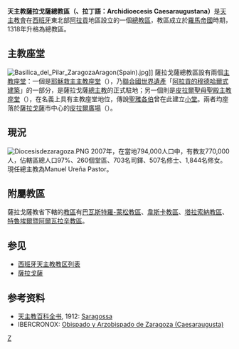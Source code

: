{{Infobox diocese
|name = 薩拉戈薩
|jurisdiction = 總教區
|latin = Archidioecesis Caesaraugustana
|local = {{lang|es|Archidiócesis de Zaragoza}}
|border = catholic
|image =  La Seo del Salvador.jpg
|image_size = 270
|image_alt = 
|caption =耶穌救主主教座堂
|location = {{ESP}}[[阿拉貢自治區|阿拉貢自治區]][[薩拉戈薩|薩拉戈薩市]]
|territory = [[薩拉戈薩省|薩拉戈薩省]]（大部分區域）、<br/>[[特魯埃爾省|特魯埃爾省]]（北部部分區域）
|rite = [[羅馬禮|羅馬禮]]
|eastern church = 
|patron = [[基督|耶穌救主]]
|province = '''薩拉戈薩'''
|established = [[羅馬時代|羅馬時代]]創設[[教區|教區]]<br/>1318年升為[[總教區|總教區]]
|cathedral = [[薩拉戈薩耶穌救主主教座堂|耶穌救主主教座堂]]
|co-cathedral = [[皮拉爾聖母聖殿主教座堂|皮拉爾聖母聖殿主教座堂]]
|leadership = 薩拉戈薩總主教
|pope = 
|patriarch = 
|major archbishop = 
|metropolitan = {{lang|es|Manuel Ureña Pastor}}總主教
|eastern metropolitan = 
|ordinary = 
|coadjutor archbishop = 
|website = www.archizaragoza.org
|footnote = 
}}
'''天主教薩拉戈薩總教區（{{lang-es|Archidiócesis de Zaragoza}}、拉丁語：Archidioecesis Caesaraugustana）'''是[[天主教會|天主教會]]在[[西班牙|西班牙]]東北部[[阿拉貢|阿拉貢]]地區設立的一個[[總教區|總教區]]，教區成立於[[羅馬帝國|羅馬帝國]]時期，1318年升格為總教區。

==主教座堂==
[[File:Basilica_del_Pilar_ZaragozaAragon(Spain).jpg|thumb]]]]
薩拉戈薩總教區設有兩個[[主教座堂|主教座堂]]：一個是[[薩拉戈薩耶穌救主主教座堂|耶穌救主主教座堂]]（{{lang|es|Catedral del Salvador en su Epifanía de Zaragoza}}），乃[[聯合國|聯合國]][[世界遺產|世界遺產]]「[[阿拉貢的穆德哈爾式建築|阿拉貢的穆德哈爾式建築]]」的一部分，是薩拉戈薩[[總主教|總主教]]的正式駐地；另一個則是[[皮拉爾聖母聖殿主教座堂|皮拉爾聖母聖殿主教座堂]]（{{lang|es|Catedral-Basílica de Nuestra Señora del Pilar}}），在名義上具有主教座堂地位，傳說[[雅各_(西庇太的兒子)|聖雅各伯]]曾在此建立[[小堂|小堂]]。兩者均座落於[[薩拉戈薩|薩拉戈薩]]市中心的[[皮拉爾廣場|皮拉爾廣場]]（{{lang|es|Plaza del Pilar}}）。

==現況==
[[File:Diocesisdezaragoza.PNG|thumb]]
2007年，在當地794,000人口中，有教友770,000人，佔轄區總人口97%、260個堂區、703名司鐸、507名修士、1,844名修女。現任總主教為Manuel Ureña Pastor。

==附屬教區==
薩拉戈薩教省下轄的[[教區|教區]]有[[天主教巴瓦斯特羅-蒙松教區|巴瓦斯特羅-蒙松教區]]、[[天主教韋斯卡教區|韋斯卡教區]]、[[天主教塔拉索納教區|塔拉索納教區]]、[[天主教特魯埃爾暨阿爾瓦拉辛教區|特魯埃爾暨阿爾瓦拉辛教區]]。

==参见==
* [[西班牙天主教教区列表|西班牙天主教教区列表]]
* [[薩拉戈薩|薩拉戈薩]]

==参考资料==
* [[天主教百科全书|天主教百科全书]], 1912: [http://www.newadvent.org/cathen/13468c.htm Saragossa] {{Wayback|url=http://www.newadvent.org/cathen/13468c.htm |date=20210114045321 }} {{en icon}} 
* IBERCRONOX: [https://www.webcitation.org/query?id=1256532260092814&url=www.geocities.com/jdcastro_99/ObispadoZaragoza.htm Obispado y Arzobispado de Zaragoza (Caesaraugusta)] {{es icon}} 

{{西班牙天主教教區}}
[[Category:西班牙天主教教区|Z]]